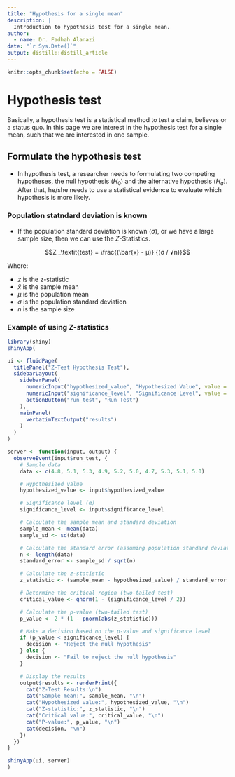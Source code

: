 ```yaml
---
title: "Hypothesis for a single mean"
description: |
  Introduction to hypothesis test for a single mean.
author:
  - name: Dr. Fadhah Alanazi
date: "`r Sys.Date()`"
output: distill::distill_article
---
```


```r
knitr::opts_chunk$set(echo = FALSE)
```

# Hypothesis test

Basically, a hypothesis test is a statistical method to test a claim, believes or a status quo. In this page we are interest in the
hypothesis test for a single mean, such that we are interested in one sample. 

## Formulate the hypothesis test

- In hypothesis test, a researcher needs to formulating two competing hypotheses, the null hypothesis ($H_0$) and the alternative hypothesis
($H_a$). After that, he/she needs to use a statistical evidence to evaluate which hypothesis is more likely.

### Population statndard deviation is known

- If the population standard deviation is known ($\sigma$), or we have a large sample size, then we can use the $Z$-Statistics. 

$$Z _\textit{test} = \frac{(\bar{x} - μ)} {(σ / √n)}$$

Where:

- $z$ is the z-statistic
- $\bar{x}$ is the sample mean
- $μ$ is the population mean
- $σ$ is the population standard deviation
- $n$ is the sample size

### Example of using Z-statistics 

```r
library(shiny)
shinyApp(

ui <- fluidPage(
  titlePanel("Z-Test Hypothesis Test"),
  sidebarLayout(
    sidebarPanel(
      numericInput("hypothesized_value", "Hypothesized Value", value = 5),
      numericInput("significance_level", "Significance Level", value = 0.05),
      actionButton("run_test", "Run Test")
    ),
    mainPanel(
      verbatimTextOutput("results")
    )
  )
)

server <- function(input, output) {
  observeEvent(input$run_test, {
    # Sample data
    data <- c(4.8, 5.1, 5.3, 4.9, 5.2, 5.0, 4.7, 5.3, 5.1, 5.0)

    # Hypothesized value
    hypothesized_value <- input$hypothesized_value

    # Significance level (α)
    significance_level <- input$significance_level

    # Calculate the sample mean and standard deviation
    sample_mean <- mean(data)
    sample_sd <- sd(data)

    # Calculate the standard error (assuming population standard deviation is known)
    n <- length(data)
    standard_error <- sample_sd / sqrt(n)

    # Calculate the z-statistic
    z_statistic <- (sample_mean - hypothesized_value) / standard_error

    # Determine the critical region (two-tailed test)
    critical_value <- qnorm(1 - (significance_level / 2))

    # Calculate the p-value (two-tailed test)
    p_value <- 2 * (1 - pnorm(abs(z_statistic)))

    # Make a decision based on the p-value and significance level
    if (p_value < significance_level) {
      decision <- "Reject the null hypothesis"
    } else {
      decision <- "Fail to reject the null hypothesis"
    }

    # Display the results
    output$results <- renderPrint({
      cat("Z-Test Results:\n")
      cat("Sample mean:", sample_mean, "\n")
      cat("Hypothesized value:", hypothesized_value, "\n")
      cat("Z-statistic:", z_statistic, "\n")
      cat("Critical value:", critical_value, "\n")
      cat("P-value:", p_value, "\n")
      cat(decision, "\n")
    })
  })
}

shinyApp(ui, server)
)
```


